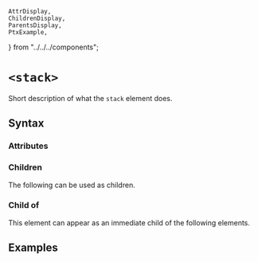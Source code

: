     AttrDisplay,
    ChildrenDisplay,
    ParentsDisplay,
    PtxExample,
} from "../../../components";

# `<stack>`

Short description of what the `stack` element does.

## Syntax

### Attributes

<AttrDisplay name="stack" />

### Children

The following can be used as children.

<ChildrenDisplay name="stack" />

### Child of

This element can appear as an immediate child of the following elements.

<ParentsDisplay name="stack" />

## Examples

    